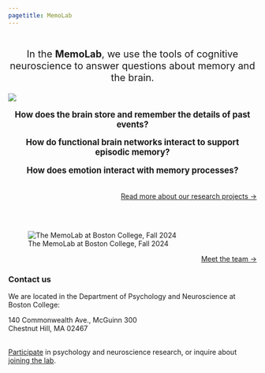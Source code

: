 ```yaml
---
pagetitle: MemoLab
---
```


::::: grid
:::: g-col-12
::: {style="font-size: 1.4em; text-align: center;"}
<br> In the **MemoLab**, we use the tools of cognitive neuroscience to answer questions about memory and the brain.
:::
::::
:::::

:::: grid
::: g-col-12
![](/img/brain_montage_photos.png)
:::
::::

::::::::: grid
:::: {.g-col-12 .g-col-sm-4}
::: {style="font-size: 1.2em; text-align: center;"}
**How does the brain store and remember the details of past events?**
:::
::::

:::: {.g-col-12 .g-col-sm-4}
::: {style="font-size: 1.2em; text-align: center;"}
**How do functional brain networks interact to support episodic memory?**
:::
::::

:::: {.g-col-12 .g-col-sm-4}
::: {style="font-size: 1.2em; text-align: center;"}
**How does emotion interact with memory processes?**
:::
::::
:::::::::

::::: grid
:::: g-col-12
::: {style="font-size: 1em; text-align: right;"}
<br> [Read more about our research projects →](/research.html)
:::
::::
:::::

<br> <br>

![The MemoLab at Boston College, Fall 2024](people/img/memolab_group_2024.jpg)

::::: grid
:::: g-col-12
::: {style="font-size: 1em; text-align: right;"}
[Meet the team →](/people.html)
:::
::::
:::::

:::: grid
::: {.g-col-12 .g-col-sm-6}
### Contact us

We are located in the Department of Psychology and Neuroscience at Boston College:

140 Commonwealth Ave., McGuinn 300\
Chestnut Hill, MA 02467\
<a href="mailto:thememolab@bc.edu" title="email"><i class="bi bi-envelope"></i></a>   <a href="https://github.com/memobc" title="github"><i class="bi bi-github"></i></a>  

[Participate](/participate) in psychology and neuroscience research, or inquire about [joining the lab](/joinus).
:::
::::

